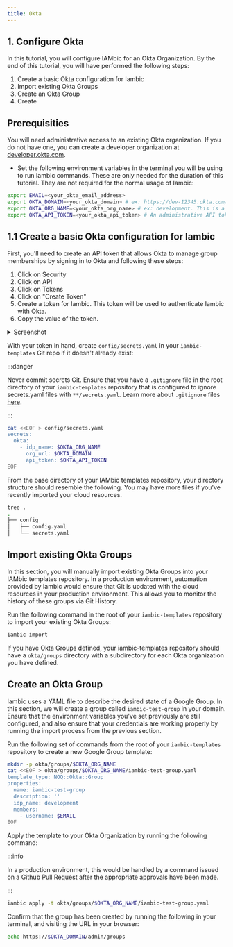 ```yaml
---
title: Okta
---
```


## 1. Configure Okta

In this tutorial, you will configure IAMbic for an Okta Organization. By the end of this tutorial,
you will have performed the following steps:

1. Create a basic Okta configuration for Iambic
2. Import existing Okta Groups
3. Create an Okta Group
4. Create


## Prerequisities

You will need administrative access to an existing Okta organization. If you do not have one, you can
create a developer organization at [developer.okta.com](https://developer.okta.com/).

* Set the following environment variables in the terminal you will be using to run Iambic commands.
  These are only needed for the duration of this tutorial. They are not required for the normal usage of Iambic:

```bash
export EMAIL=<your_okta_email_address>
export OKTA_DOMAIN=<your_okta_domain> # ex: https://dev-12345.okta.com/
export OKTA_ORG_NAME=<your_okta_org_name> # ex: development. This is a friendly name to identify your Okta organization
export OKTA_API_TOKEN=<your_okta_api_token> # An administrative API token for your Okta organization, follow the instructions in the following steps to create one.
```

## 1.1 Create a basic Okta configuration for Iambic

First, you'll need to create an API token that allows Okta to manage group memberships by
signing in to Okta and following these steps:

1. Click on Security
2. Click on API
3. Click on Tokens
4. Click on "Create Token"
5. Create a token for Iambic. This token will be used to authenticate
   Iambic with Okta.
6. Copy the value of the token.


<details>
  <summary>Screenshot</summary>

![Okta-token](/img/okta/okta-token-1.png)

</details>

With your token in hand, create `config/secrets.yaml`
in your `iambic-templates` Git repo if it doesn't already exist:

:::danger

Never commit secrets Git. Ensure that you have a  `.gitignore` file in the root directory of your `iambic-templates` repository that
is configured to ignore secrets.yaml files with `**/secrets.yaml`. Learn more about `.gitignore` files [here](https://git-scm.com/docs/gitignore).

:::


```bash
cat <<EOF > config/secrets.yaml
secrets:
  okta:
    - idp_name: $OKTA_ORG_NAME
      org_url: $OKTA_DOMAIN
      api_token: $OKTA_API_TOKEN
EOF
```


From the base directory of your IAMbic templates repository, your directory structure should resemble the following. You may
have more files if you've recently imported your cloud resources.

```bash
tree .
.
├── config
│   ├── config.yaml
│   └── secrets.yaml
```

## Import existing Okta Groups


In this section, you will manually import existing Okta Groups into your IAMbic templates repository.
In a production environment, automation provided by Iambic would ensure that Git is updated with the
cloud resources in your production environment. This allows you to monitor the history of
these groups via Git History.

Run the following command in the root of your `iambic-templates` repository to import your existing Okta Groups:

```bash
iambic import
```

If you have Okta Groups defined, your iambic-templates repository should have a `okta/groups` directory with a
subdirectory for each Okta organization you have defined.

## Create an Okta Group

Iambic uses a YAML file to describe the desired state of a Google Group. In this section, we will create a group called
`iambic-test-group` in your domain. Ensure that the environment variables you've set previously are still configured,
and also ensure that your credentials are working properly by running the import process from the previous section.

Run the following set of commands from the root of your `iambic-templates` repository to create a new Google Group template:

```bash
mkdir -p okta/groups/$OKTA_ORG_NAME
cat <<EOF > okta/groups/$OKTA_ORG_NAME/iambic-test-group.yaml
template_type: NOQ::Okta::Group
properties:
  name: iambic-test-group
  description: ''
  idp_name: development
  members:
    - username: $EMAIL
EOF
```

Apply the template to your Okta Organization by running the following command:

:::info

In a production environment, this would be handled by a command issued on a Github Pull Request after the appropriate approvals have been made.

:::

```bash
iambic apply -t okta/groups/$OKTA_ORG_NAME/iambic-test-group.yaml
```

Confirm that the group has been created by running the following in your terminal, and visiting the URL in your browser:

```bash
echo https://$OKTA_DOMAIN/admin/groups
```